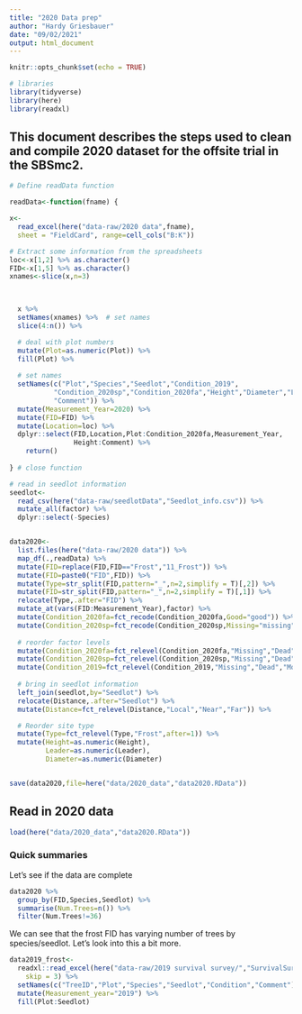 ```yaml
---
title: "2020 Data prep"
author: "Hardy Griesbauer"
date: "09/02/2021"
output: html_document
---
```


```r
knitr::opts_chunk$set(echo = TRUE)

# libraries
library(tidyverse)
library(here)
library(readxl)

```

## This document describes the steps used to clean and compile 2020 dataset for the offsite trial in the SBSmc2.

```r

# Define readData function

readData<-function(fname) {

x<-
  read_excel(here("data-raw/2020 data",fname), 
  sheet = "FieldCard", range=cell_cols("B:K")) 

# Extract some information from the spreadsheets
loc<-x[1,2] %>% as.character()
FID<-x[1,5] %>% as.character()  
xnames<-slice(x,n=3)
  


  x %>% 
  setNames(xnames) %>%  # set names
  slice(4:n()) %>% 

  # deal with plot numbers
  mutate(Plot=as.numeric(Plot)) %>%   
  fill(Plot) %>% 
  
  # set names
  setNames(c("Plot","Species","Seedlot","Condition_2019",
           "Condition_2020sp","Condition_2020fa","Height","Diameter","Leader",
           "Comment")) %>% 
  mutate(Measurement_Year=2020) %>% 
  mutate(FID=FID) %>% 
  mutate(Location=loc) %>% 
  dplyr::select(FID,Location,Plot:Condition_2020fa,Measurement_Year,
                Height:Comment) %>% 
    return()
  
} # close function

# read in seedlot information
seedlot<-
  read_csv(here("data-raw/seedlotData","Seedlot_info.csv")) %>% 
  mutate_all(factor) %>% 
  dplyr::select(-Species)


data2020<-
  list.files(here("data-raw/2020 data")) %>% 
  map_df(.,readData) %>% 
  mutate(FID=replace(FID,FID=="Frost","11_Frost")) %>% 
  mutate(FID=paste0("FID",FID)) %>% 
  mutate(Type=str_split(FID,pattern="_",n=2,simplify = T)[,2]) %>% 
  mutate(FID=str_split(FID,pattern="_",n=2,simplify = T)[,1]) %>%
  relocate(Type,.after="FID") %>% 
  mutate_at(vars(FID:Measurement_Year),factor) %>% 
  mutate(Condition_2020fa=fct_recode(Condition_2020fa,Good="good")) %>% 
  mutate(Condition_2020sp=fct_recode(Condition_2020sp,Missing="missing")) %>% 
  
  # reorder factor levels
  mutate(Condition_2020fa=fct_relevel(Condition_2020fa,"Missing","Dead","Moribund","Poor","Fair","Good")) %>% 
  mutate(Condition_2020sp=fct_relevel(Condition_2020sp,"Missing","Dead","Moribund","Poor","Fair","Good")) %>% 
  mutate(Condition_2019=fct_relevel(Condition_2019,"Missing","Dead","Moribund","Poor","Fair","Good")) %>% 
  
  # bring in seedlot information
  left_join(seedlot,by="Seedlot") %>% 
  relocate(Distance,.after="Seedlot") %>% 
  mutate(Distance=fct_relevel(Distance,"Local","Near","Far")) %>% 

  # Reorder site type 
  mutate(Type=fct_relevel(Type,"Frost",after=1)) %>% 
  mutate(Height=as.numeric(Height),
         Leader=as.numeric(Leader),
         Diameter=as.numeric(Diameter)


save(data2020,file=here("data/2020_data","data2020.RData"))


```

## Read in 2020 data

```r

load(here("data/2020_data","data2020.RData"))

```

### Quick summaries
Let's see if the data are complete

```r

data2020 %>% 
  group_by(FID,Species,Seedlot) %>% 
  summarise(Num.Trees=n()) %>% 
  filter(Num.Trees!=36)


```

We can see that the frost FID has varying number of trees by species/seedlot.  Let's look into this a bit more.

```r

data2019_frost<-
  readxl::read_excel(here("data-raw/2019 survival survey/","SurvivalSurveyFID11Frost.xlsx"), 
    skip = 3) %>% 
  setNames(c("TreeID","Plot","Species","Seedlot","Condition","Comment")) %>% 
  mutate(Measurement_year="2019") %>% 
  fill(Plot:Seedlot)



```

